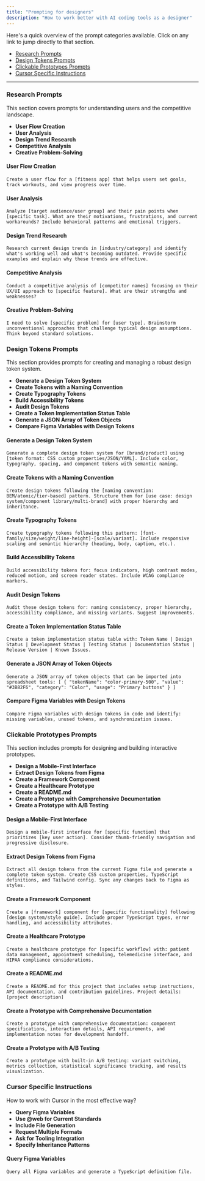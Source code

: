 ```yaml
---
title: "Prompting for designers"
description: "How to work better with AI coding tools as a designer"
---
```


Here's a quick overview of the prompt categories available. Click on any link to jump directly to that section.

- [Research Prompts](#research-prompts)
- [Design Tokens Prompts](#design-tokens-prompts)
- [Clickable Prototypes Prompts](#clickable-prototypes-prompts)
- [Cursor Specific Instructions](#cursor-specific-instructions)

---

### Research Prompts

This section covers prompts for understanding users and the competitive landscape.

- **User Flow Creation**
- **User Analysis**
- **Design Trend Research**
- **Competitive Analysis**
- **Creative Problem-Solving**

#### User Flow Creation

```text wrap
Create a user flow for a [fitness app] that helps users set goals, track workouts, and view progress over time.
```

#### User Analysis

```text wrap
Analyze [target audience/user group] and their pain points when [specific task]. What are their motivations, frustrations, and current workarounds? Include behavioral patterns and emotional triggers.
```

#### Design Trend Research

```text wrap
Research current design trends in [industry/category] and identify what's working well and what's becoming outdated. Provide specific examples and explain why these trends are effective.
```

#### Competitive Analysis

```text wrap
Conduct a competitive analysis of [competitor names] focusing on their UX/UI approach to [specific feature]. What are their strengths and weaknesses?
```

#### Creative Problem-Solving

```text wrap
I need to solve [specific problem] for [user type]. Brainstorm unconventional approaches that challenge typical design assumptions. Think beyond standard solutions.
```

### Design Tokens Prompts

This section provides prompts for creating and managing a robust design token system.

- **Generate a Design Token System**
- **Create Tokens with a Naming Convention**
- **Create Typography Tokens**
- **Build Accessibility Tokens**
- **Audit Design Tokens**
- **Create a Token Implementation Status Table**
- **Generate a JSON Array of Token Objects**
- **Compare Figma Variables with Design Tokens**

#### Generate a Design Token System

```text wrap
Generate a complete design token system for [brand/product] using [token format: CSS custom properties/JSON/YAML]. Include color, typography, spacing, and component tokens with semantic naming.
```

#### Create Tokens with a Naming Convention

```text wrap
Create design tokens following the [naming convention: BEM/atomic/tier-based] pattern. Structure them for [use case: design system/component library/multi-brand] with proper hierarchy and inheritance.
```

#### Create Typography Tokens

```text wrap
Create typography tokens following this pattern: [font-family/size/weight/line-height]-[scale/variant]. Include responsive scaling and semantic hierarchy (heading, body, caption, etc.).
```

#### Build Accessibility Tokens

```text wrap
Build accessibility tokens for: focus indicators, high contrast modes, reduced motion, and screen reader states. Include WCAG compliance markers.
```

#### Audit Design Tokens

```text wrap
Audit these design tokens for: naming consistency, proper hierarchy, accessibility compliance, and missing variants. Suggest improvements.
```

#### Create a Token Implementation Status Table

```text wrap
Create a token implementation status table with: Token Name | Design Status | Development Status | Testing Status | Documentation Status | Release Version | Known Issues.
```

#### Generate a JSON Array of Token Objects

```text wrap
Generate a JSON array of token objects that can be imported into spreadsheet tools: [ { "tokenName": "color-primary-500", "value": "#3B82F6", "category": "Color", "usage": "Primary buttons" } ]
```

#### Compare Figma Variables with Design Tokens

```text wrap
Compare Figma variables with design tokens in code and identify: missing variables, unused tokens, and synchronization issues.
```

### Clickable Prototypes Prompts

This section includes prompts for designing and building interactive prototypes.

- **Design a Mobile-First Interface**
- **Extract Design Tokens from Figma**
- **Create a Framework Component**
- **Create a Healthcare Prototype**
- **Create a README.md**
- **Create a Prototype with Comprehensive Documentation**
- **Create a Prototype with A/B Testing**

#### Design a Mobile-First Interface

```text wrap
Design a mobile-first interface for [specific function] that prioritizes [key user action]. Consider thumb-friendly navigation and progressive disclosure.
```

#### Extract Design Tokens from Figma

```text wrap
Extract all design tokens from the current Figma file and generate a complete token system. Create CSS custom properties, TypeScript definitions, and Tailwind config. Sync any changes back to Figma as styles.
```

#### Create a Framework Component

```text wrap
Create a [framework] component for [specific functionality] following [design system/style guide]. Include proper TypeScript types, error handling, and accessibility attributes.
```

#### Create a Healthcare Prototype

```text wrap
Create a healthcare prototype for [specific workflow] with: patient data management, appointment scheduling, telemedicine interface, and HIPAA compliance considerations.
```

#### Create a README.md

```text wrap
Create a README.md for this project that includes setup instructions, API documentation, and contribution guidelines. Project details: [project description]
```

#### Create a Prototype with Comprehensive Documentation

```text wrap
Create a prototype with comprehensive documentation: component specifications, interaction details, API requirements, and implementation notes for development handoff.
```

#### Create a Prototype with A/B Testing

```text wrap
Create a prototype with built-in A/B testing: variant switching, metrics collection, statistical significance tracking, and results visualization.
```

### Cursor Specific Instructions

How to work with Cursor in the most effective way?

- **Query Figma Variables**
- **Use @web for Current Standards**
- **Include File Generation**
- **Request Multiple Formats**
- **Ask for Tooling Integration**
- **Specify Inheritance Patterns**

#### Query Figma Variables

```text wrap
Query all Figma variables and generate a TypeScript definition file.
```